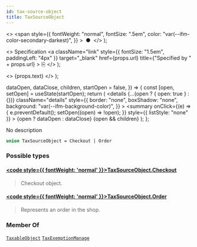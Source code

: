 ```yaml
---
id: tax-source-object
title: TaxSourceObject
---
```


  <>
    <span
      style={{
        fontWeight: "normal",
        fontSize: ".5em",
        color: "var(--ifm-color-secondary-darkest)",
      }}
    >
      &nbsp;●&nbsp;
    </span>
  </>
);

  <>
    Specification
    <a
      className="link"
      style={{ fontSize: "1.5em", paddingLeft: "4px" }}
      target="\_blank"
      href={props.url}
      title={"Specified by " + props.url}
    >
      ⎘
    </a>
  </>
);

  <>
    <span className={props.class}>{props.text}</span>
  </>
);


  dataOpen,
  dataClose,
  children,
  startOpen = false,
}) => {
  const [open, setOpen] = useState(startOpen);
  return (
    <details
      {...(open ? { open: true } : {})}
      className="details"
      style={{
        border: "none",
        boxShadow: "none",
        background: "var(--ifm-background-color)",
      }}
    >
      <summary
        onClick={(e) => {
          e.preventDefault();
          setOpen((open) => !open);
        }}
        style={{ listStyle: "none" }}
      >
        {open ? dataOpen : dataClose}
      </summary>
      {open && children}
    </details>
  );
};

No description

```graphql
union TaxSourceObject = Checkout | Order
```

### Possible types

#### [<code style={{ fontWeight: 'normal' }}>TaxSourceObject.<b>Checkout</b></code>](../../../api-reference/checkout/objects/checkout) <Badge class="badge badge--secondary" text="object"/> <Badge class="badge badge--secondary" text="checkout"/>

> Checkout object.

#### [<code style={{ fontWeight: 'normal' }}>TaxSourceObject.<b>Order</b></code>](../../../api-reference/orders/objects/order) <Badge class="badge badge--secondary" text="object"/> <Badge class="badge badge--secondary" text="orders"/>

> Represents an order in the shop.

### Member Of

[`TaxableObject`](../../../api-reference/taxes/objects/taxable-object) <Badge class="badge badge--secondary" text="object"/><Bullet />[`TaxExemptionManage`](../../../api-reference/taxes/objects/tax-exemption-manage) <Badge class="badge badge--secondary" text="object"/>
